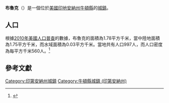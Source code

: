 {{noteTA
|G1=USState
|G2=地名
|G3=Unit
}}
{{Infobox settlement
|name            = 布魯克
|native_name = Brook
|settlement_type          = [[鎮|城鎮]]
|image_skyline            = Newton County Indiana Incorporated and Unincorporated areas Brook Highlighted 1807966.svg
|imagesize                = 250px
|image_map                = 
|mapsize                  = 
|subdivision_type         = [[世界政區索引|國家]]
|subdivision_type1        = [[美国州份|州份]]
|subdivision_type2        = [[印地安納州行政區劃|縣]]
|subdivision_name         = [[美国|美国]]
|subdivision_name1        = [[印地安納州|印地安納州]]
|subdivision_name2        = [[牛頓縣_(印地安納州)|牛頓縣]]
|elevation_ft             = 653
|elevation_m              = 199
|timezone                 = [[北美东部时区|CST]]
|area_total_km2           = 1.78
|area_land_km2            = 1.75
|area_water_km2           = 0.03
|area_total_sq_mi         = 
|area_land_sq_mi          = 
|area_water_sq_mi         = 
|population_as_of         = [[2010年美國人口普查|2010]]
|population_footnotes     = 
|population_total         = 997
|population_density_km2   = auto
|population_density_sq_mi = auto
|utc_offset               = -5
|coordinates              = {{coord|40|51|58|N|86|29|19|W|display=inline,title}}
| coor_pinpoint           = 
| coordinates_footnotes   = 
|timezone_DST             = EDT
|utc_offset_DST           = -4
|postal_code_type         = [[美國郵區編號|郵區編號]]
|postal_code              = 47922
|area_code                = [[北美电话区号219|219]]
|blank_name = [[地名信息系统|GNIS ID]]
|blank_info = 431563<ref name="GNIS">{{cite gnis|431563|Brook}}</ref>
}}
'''布魯克'''（{{lang-en|Brook}}）是一個位於[[美國|美國]][[印地安納州|印地安納州]][[牛頓縣_(印地安納州)|牛頓縣]]的[[鎮|城鎮]]。

== 人口 ==
根據[[2010年美國人口普查|2010年美國人口普查]]的數據，布魯克的面積為1.78平方千米，當中陸地面積為1.75平方千米，而水域面積為0.03平方千米。當地共有人口997人，而人口密度為每平方千米560人。<ref name="GR8">{{cite web|url=http://factfinder2.census.gov|publisher=[[美国人口调查局|美国人口调查局]]|accessdate=2011-05-14|title=American FactFinder|archive-date=2013-09-11|archive-url=https://web.archive.org/web/20130911234518/http://factfinder2.census.gov/|dead-url=no}}</ref>

== 參考文獻 ==
{{reflist}}

{{牛頓縣 (印地安納州)}}

{{DEFAULTSORT:Brook, Indiana}}
[[Category:印第安納州城鎮|Category:印第安納州城鎮]]
[[Category:牛頓縣城鎮_(印第安納州)|Category:牛頓縣城鎮 (印第安納州)]]

{{Indiana-geo-stub}}